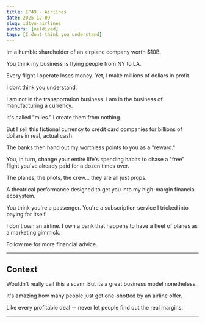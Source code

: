 ```yaml
---
title: EP49 - Airlines
date: 2025-12-09
slug: idtyu-airlines
authors: [neldivad]
tags: [I dont think you understand]
---
```


Im a humble shareholder of an airplane company worth $10B. 

You think my business is flying people from NY to LA.

Every flight I operate loses money. Yet, I make millions of dollars in profit.

I dont think you understand.

<!--truncate-->

I am not in the transportation business. I am in the business of manufacturing a currency.

It's called "miles." I create them from nothing.

But I sell this fictional currency to credit card companies for billions of dollars in real, actual cash.

The banks then hand out my worthless points to you as a "reward."

You, in turn, change your entire life's spending habits to chase a "free" flight you've already paid for a dozen times over.

The planes, the pilots, the crew... they are all just props.

A theatrical performance designed to get you into my high-margin financial ecosystem.

You think you're a passenger. You're a subscription service I tricked into paying for itself.

I don't own an airline. I own a bank that happens to have a fleet of planes as a marketing gimmick.

Follow me for more financial advice.

---
## Context

Wouldn't really call this a scam. But its a great business model nonetheless. 

It's amazing how many people just get one-shotted by an airline offer. 

Like every profitable deal -- never let people find out the real margins. 

---
